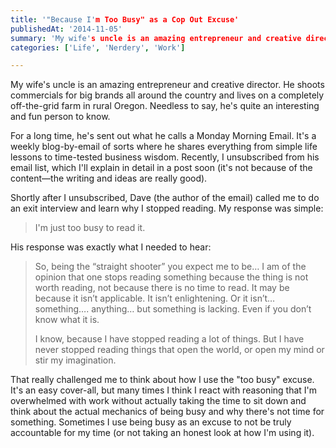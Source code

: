 ```yaml
---
title: '"Because I'm Too Busy" as a Cop Out Excuse'
publishedAt: '2014-11-05'
summary: 'My wife's uncle is an amazing entrepreneur and creative director. He shoots commercials for big brands all around the country and lives on a completely off-the-grid farm in rural Oregon. Needless to s...'
categories: ['Life', 'Nerdery', 'Work']

---
```


My wife's uncle is an amazing entrepreneur and creative director. He shoots commercials for big brands all around the country and lives on a completely off-the-grid farm in rural Oregon. Needless to say, he's quite an interesting and fun person to know.

For a long time, he's sent out what he calls a Monday Morning Email. It's a weekly blog-by-email of sorts where he shares everything from simple life lessons to time-tested business wisdom. Recently, I unsubscribed from his email list, which I'll explain in detail in a post soon (it's not because of the content—the writing and ideas are really good).

Shortly after I unsubscribed, Dave (the author of the email) called me to do an exit interview and learn why I stopped reading. My response was simple:

> I'm just too busy to read it.

His response was exactly what I needed to hear:

> So, being the “straight shooter” you expect me to be… I am of the opinion that one stops reading something because the thing is not worth reading, not because there is no time to read. It may be because it isn’t applicable. It isn’t enlightening. Or it isn’t… something…. anything… but something is lacking. Even if you don’t know what it is. 
> 
> I know, because I have stopped reading a lot of things. But I have never stopped reading things that open the world, or open my mind or stir my imagination.

That really challenged me to think about how I use the "too busy" excuse. It's an easy cover-all, but many times I think I react with reasoning that I'm overwhelmed with work without actually taking the time to sit down and think about the actual mechanics of being busy and why there's not time for something. Sometimes I use being busy as an excuse to not be truly accountable for my time (or not taking an honest look at how I'm using it).
